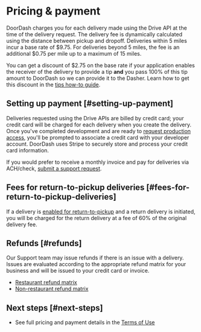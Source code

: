 

# Pricing & payment

DoorDash charges you for each delivery made using the Drive API at the time of the delivery request. The delivery fee is dynamically calculated using the distance between pickup and dropoff. Deliveries within 5 miles incur a base rate of \$9.75. For deliveries beyond 5 miles, the fee is an additional \$0.75 per mile up to a maximum of 15 miles.

You can get a discount of \$2.75 on the base rate if your application enables the receiver of the delivery to provide a tip **and** you pass 100% of this tip amount to DoorDash so we can provide it to the Dasher. Learn how to get this discount in the [tips how-to guide](/en-US/docs/drive/how_to/deliveries_with_tips).

## Setting up payment [#setting-up-payment]

Deliveries requested using the Drive APIs are billed by credit card; your credit card will be charged for each delivery when you create the delivery. Once you've completed development and are ready to [request production access](/en-US/docs/drive/how_to/get_production_access), you'll be prompted to associate a credit card with your developer account. DoorDash uses Stripe to securely store and process your credit card information.

If you would prefer to receive a monthly invoice and pay for deliveries via ACH/check, [submit a support request](/en-US/docs/drive/support).

## Fees for return-to-pickup deliveries [#fees-for-return-to-pickup-deliveries]

If a delivery is [enabled for return-to-pickup](/en-US/docs/drive/how_to/return_to_pickup) and a return delivery is initiated, you will be charged for the return delivery at a fee of 60% of the original delivery fee.

## Refunds [#refunds]

Our Support team may issue refunds if there is an issue with a delivery. Issues are evaluated according to the appropriate refund matrix for your business and will be issued to your credit card or invoice.

* [Restaurant refund matrix](https://drive.google.com/file/d/12LEEurstm9GpL1Zs6n0cTCk_FsIi_TFY/view)
* [Non-restaurant refund matrix](https://drive.google.com/file/d/1rIllEzASXvebi0WTVYKTNFaJWZIjXB-E/view)

## Next steps [#next-steps]

* See full pricing and payment details in the [Terms of Use](https://developer.doordash.com/terms/v2/2)

